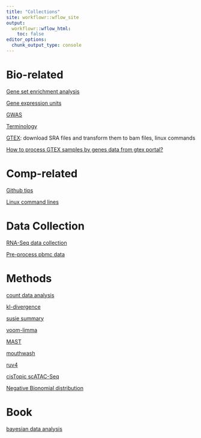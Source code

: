 ```yaml
---
title: "Collections"
site: workflowr::wflow_site
output:
  workflowr::wflow_html:
    toc: false
editor_options:
  chunk_output_type: console
---
```



# Bio-related

[Gene set enrichment analysis](gsea.html)

[Gene expression units](CPM.html)

[GWAS](GWAS.html)

[Terminology](terminology.html)

[GTEX](GTEX.html): download SRA files and transform them to bam files, linux commands

[How to process GTEX samples by genes data from gtex portal?](https://github.com/stephenslab/topics/blob/master/analysis/prepare_gtex.Rmd)


# Comp-related

[Github tips](githubtips.html)

[Linux command lines](command.html)


# Data Collection

[RNA-Seq data collection](DataCollection.html)

[Pre-process pbmc data](pbmcdata.html)


# Methods

[count data analysis](count.html)

[kl-divergence](kl.html)

[susie summary](susie.html)

[voom-limma](limma.html)

[MAST](MAST.html)

[mouthwash](mouthwash.html)

[ruv4](ruv4.html)

[cisTopic scATAC-Seq](cisTopic.html)

[Negative Bionomial distribution](nb.html)

# Book

[bayesian data analysis](bda.html)
